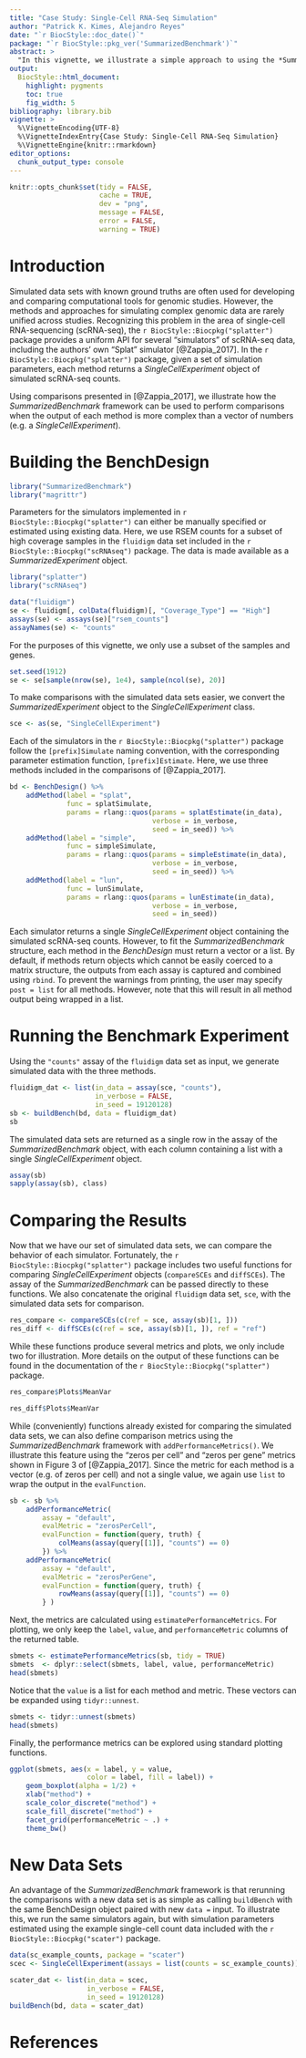 ```yaml
---
title: "Case Study: Single-Cell RNA-Seq Simulation"
author: "Patrick K. Kimes, Alejandro Reyes"
date: "`r BiocStyle::doc_date()`"
package: "`r BiocStyle::pkg_ver('SummarizedBenchmark')`"
abstract: >
  "In this vignette, we illustrate a simple approach to using the *SummarizedBenchmark* framework for organizing benchmarks with complex outputs, i.e. when methods return non-vector-like objects. This approach is demonstrated with a comparison of simulators for single-cell RNA-seq data implemented in the `r BiocStyle::Biocpkg("splatter")` package. SummarizedBenchmark package version: `r packageVersion("SummarizedBenchmark")`"
output:
  BiocStyle::html_document:
    highlight: pygments
    toc: true
    fig_width: 5
bibliography: library.bib
vignette: >
  %\VignetteEncoding{UTF-8}
  %\VignetteIndexEntry{Case Study: Single-Cell RNA-Seq Simulation}
  %\VignetteEngine{knitr::rmarkdown}
editor_options: 
  chunk_output_type: console
---
```


```r
knitr::opts_chunk$set(tidy = FALSE,
                      cache = TRUE,
                      dev = "png",
                      message = FALSE,
                      error = FALSE,
                      warning = TRUE)
```

# Introduction

Simulated data sets with known ground truths are often used for developing and comparing computational tools for genomic studies. However, the methods and approaches for simulating complex genomic data are rarely unified across studies. Recognizing this problem in the area of single-cell RNA-sequencing (scRNA-seq), the `r BiocStyle::Biocpkg("splatter")` package provides a uniform API for several "simulators" of scRNA-seq data, including the authors' own "Splat" simulator [@Zappia_2017]. In the `r BiocStyle::Biocpkg("splatter")` package, given a set of simulation parameters, each method returns a _SingleCellExperiment_ object of simulated scRNA-seq counts. 

Using comparisons presented in [@Zappia_2017], we illustrate how the *SummarizedBenchmark* framework can be used to perform comparisons when the output of each method is more complex than a vector of numbers (e.g. a *SingleCellExperiment*).

# Building the BenchDesign

```r
library("SummarizedBenchmark")
library("magrittr")
```

Parameters for the simulators implemented in `r BiocStyle::Biocpkg("splatter")` can either be manually specified or estimated using existing data. Here, we use RSEM counts for a subset of high coverage samples in the `fluidigm` data set included in the `r BiocStyle::Biocpkg("scRNAseq")` package. The data is made available as a _SummarizedExperiment_ object.

```r
library("splatter")
library("scRNAseq")

data("fluidigm")
se <- fluidigm[, colData(fluidigm)[, "Coverage_Type"] == "High"]
assays(se) <- assays(se)["rsem_counts"]
assayNames(se) <- "counts"
```

For the purposes of this vignette, we only use a subset of the samples and genes.

```r
set.seed(1912)
se <- se[sample(nrow(se), 1e4), sample(ncol(se), 20)]
```

To make comparisons with the simulated data sets easier, we convert the _SummarizedExperiment_ object to the _SingleCellExperiment_ class.

```r
sce <- as(se, "SingleCellExperiment")
```

Each of the simulators in the `r BiocStyle::Biocpkg("splatter")` package follow the `[prefix]Simulate` naming convention, with the corresponding parameter estimation function, `[prefix]Estimate`. Here, we use three methods included in the comparisons of [@Zappia_2017].

```r
bd <- BenchDesign() %>%
    addMethod(label = "splat",
              func = splatSimulate,
              params = rlang::quos(params = splatEstimate(in_data),
                                   verbose = in_verbose,
                                   seed = in_seed)) %>%
    addMethod(label = "simple",
              func = simpleSimulate,
              params = rlang::quos(params = simpleEstimate(in_data),
                                   verbose = in_verbose,
                                   seed = in_seed)) %>%
    addMethod(label = "lun",
              func = lunSimulate,
              params = rlang::quos(params = lunEstimate(in_data),
                                   verbose = in_verbose,
                                   seed = in_seed))
```

Each simulator returns a single _SingleCellExperiment_ object containing the simulated scRNA-seq counts. However, to fit the _SummarizedBenchmark_ structure, each method in the _BenchDesign_ must return a vector or a list. By default, if methods return objects which cannot be easily coerced to a matrix structure, the outputs from each assay is captured and combined using `rbind`. To prevent the warnings from printing, the user may specify `post = list` for all methods. However, note that this will result in all method output being wrapped in a list.

# Running the Benchmark Experiment

Using the `"counts"` assay of the `fluidigm` data set as input, we generate simulated data with the three methods.

```r
fluidigm_dat <- list(in_data = assay(sce, "counts"),
                     in_verbose = FALSE,
                     in_seed = 19120128)
sb <- buildBench(bd, data = fluidigm_dat) 
sb
```

The simulated data sets are returned as a single row in the assay of the _SummarizedBenchmark_ object, with each column containing a list with a single _SingleCellExperiment_ object.

```r
assay(sb)
sapply(assay(sb), class)
```

# Comparing the Results

Now that we have our set of simulated data sets, we can compare the behavior of each simulator. Fortunately, the `r BiocStyle::Biocpkg("splatter")` package includes two useful functions for comparing _SingleCellExperiment_ objects (`compareSCEs` and `diffSCEs`). The assay of the _SummarizedBenchmark_ can be passed directly to these functions. We also concatenate the original `fluidigm` data set, `sce`, with the simulated data sets for comparison.

```r
res_compare <- compareSCEs(c(ref = sce, assay(sb)[1, ]))
res_diff <- diffSCEs(c(ref = sce, assay(sb)[1, ]), ref = "ref")
```

While these functions produce several metrics and plots, we only include two for illustration. More details on the output of these functions can be found in the documentation of the `r BiocStyle::Biocpkg("splatter")` package.

```r
res_compare$Plots$MeanVar

res_diff$Plots$MeanVar
```

While (conveniently) functions already existed for comparing the simulated data sets, we can also define comparison metrics using the _SummarizedBenchmark_ framework with `addPerformanceMetrics()`. We illustrate this feature using the "zeros per cell" and "zeros per gene" metrics shown in Figure 3 of [@Zappia_2017]. Since the metric for each method is a vector (e.g. of zeros per cell) and not a single value, we again use `list` to wrap the output in the `evalFunction`. 

```r
sb <- sb %>%
    addPerformanceMetric(
        assay = "default",
        evalMetric = "zerosPerCell",
        evalFunction = function(query, truth) {
            colMeans(assay(query[[1]], "counts") == 0)
        }) %>%
    addPerformanceMetric(
        assay = "default",
        evalMetric = "zerosPerGene",
        evalFunction = function(query, truth) {
            rowMeans(assay(query[[1]], "counts") == 0)
        } )
```

Next, the metrics are calculated using `estimatePerformanceMetrics`. For plotting, we only keep the `label`, `value`, and `performanceMetric` columns of the returned table.

```r
sbmets <- estimatePerformanceMetrics(sb, tidy = TRUE)
sbmets  <- dplyr::select(sbmets, label, value, performanceMetric)
head(sbmets)
```

Notice that the `value` is a list for each method and metric. These vectors can be expanded using `tidyr::unnest`.

```r
sbmets <- tidyr::unnest(sbmets)
head(sbmets)
```

Finally, the performance metrics can be explored using standard plotting functions.

```r
ggplot(sbmets, aes(x = label, y = value,
                   color = label, fill = label)) +
    geom_boxplot(alpha = 1/2) +
    xlab("method") +
    scale_color_discrete("method") + 
    scale_fill_discrete("method") + 
    facet_grid(performanceMetric ~ .) +
    theme_bw()
```

# New Data Sets

An advantage of the _SummarizedBenchmark_ framework is that rerunning the comparisons with a new data set is as simple as calling `buildBench` with the same BenchDesign object paired with new `data =` input. To illustrate this, we run the same simulators again, but with simulation parameters estimated using the example single-cell count data included with the `r BiocStyle::Biocpkg("scater")` package.

```r
data(sc_example_counts, package = "scater")
scec <- SingleCellExperiment(assays = list(counts = sc_example_counts))

scater_dat <- list(in_data = scec,
                   in_verbose = FALSE,
                   in_seed = 19120128)
buildBench(bd, data = scater_dat)
```

# References
